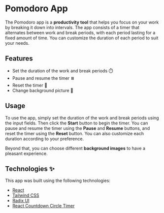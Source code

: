 
# Pomodoro App

The Pomodoro app is a **productivity tool** that helps you focus on your work by breaking it down into intervals. The app consists of a timer that alternates between work and break periods, with each period lasting for a fixed amount of time. You can customize the duration of each period to suit your needs.

## Features 

- Set the duration of the work and break periods ⏱️
- Pause and resume the timer ⏸️
- Reset the timer 🔄
- Change background picture 🌅

## Usage 

To use the app, simply set the duration of the work and break periods using the input fields. Then click the **Start** button to begin the timer. You can pause and resume the timer using the **Pause** and **Resume** buttons, and reset the timer using the **Reset** button. You can also customize each duration according to your preference.

Beyond that, you can choose different **background images** to have a pleasant experience. 

## Technologies ✨

This app was built using the following technologies:
- [React](https://reactjs.org/)
- [Tailwind CSS](https://tailwindcss.com/) 
- [Radix UI](https://radix-ui.com/) 
- [React Countdown Circle Timer](https://www.npmjs.com/package/react-countdown-circle-timer) 
